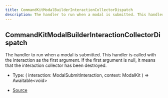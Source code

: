 ```yaml
---
title: CommandKitModalBuilderInteractionCollectorDispatch
description: The handler to run when a modal is submitted. This handler is called with the interaction as the first argument.  If the first argument is null, it means that the interaction collector has been destroyed.
---
```


## CommandKitModalBuilderInteractionCollectorDispatch

The handler to run when a modal is submitted. This handler is called with the interaction as the first argument.
If the first argument is null, it means that the interaction collector has been destroyed.

- Type: (
  interaction: ModalSubmitInteraction,
  context: ModalKit
) => Awaitable\<void>

- [Source](https://github.com/underctrl-io/commandkit/blob/e7997746676c2b18be64230c918cb998973d18b5/packages/commandkit/src/components/v1/modal/ModalKit.ts#L38)